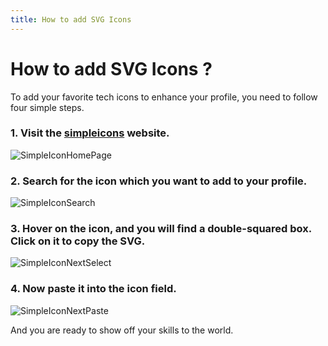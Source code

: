 ```yaml
---
title: How to add SVG Icons
---
```


# How to add SVG Icons ?

To add your favorite tech icons to enhance your profile, you need to follow four simple steps.

### 1. Visit the [simpleicons](https://simpleicons.org/) website.

![SimpleIconHomePage](https://user-images.githubusercontent.com/62666287/231270135-a32cb732-46e3-429b-9d94-07dfb4a89100.png)

### 2. Search for the icon which you want to add to your profile.

![SimpleIconSearch](https://user-images.githubusercontent.com/62666287/231272249-a56f0b4f-cb58-4575-a126-7857f633dbac.png)

### 3. Hover on the icon, and you will find a double-squared box. Click on it to copy the SVG.

![SimpleIconNextSelect](https://user-images.githubusercontent.com/62666287/231270250-dfad3091-42c1-4469-9077-def68ff13c44.png)

### 4. Now paste it into the icon field.

![SimpleIconNextPaste](https://user-images.githubusercontent.com/62666287/231270235-63064a32-784b-4318-a917-572f814f5593.png)

And you are ready to show off your skills to the world.
